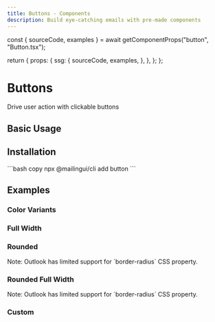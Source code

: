 ```yaml
---
title: Buttons - Components
description: Build eye-catching emails with pre-made components
---
```





  const { sourceCode, examples } = await getComponentProps("button", "Button.tsx");

  return {
    props: {
      ssg: {
        sourceCode,
        examples,
      },
    },
  };
};

# Buttons

Drive user action with clickable buttons

## Basic Usage

<Example name="Demo" height={175} />

## Installation

<Installation>
  ```bash copy
  npx @mailingui/cli add button
  ```
</Installation>

## Examples

### Color Variants

<Example name="ColorVariants" height={312} />

### Full Width

<Example name="FullWidth" height={250} />

### Rounded

<Example name="Rounded" height={175} />

<Callout type="warning" emoji="⚠️">
  Note: Outlook has limited support for `border-radius` CSS property.
</Callout>

### Rounded Full Width

<Example name="RoundedFullWidth" height={175} />

<Callout type="warning" emoji="⚠️">
  Note: Outlook has limited support for `border-radius` CSS property.
</Callout>

### Custom

<Example name="Custom" height={175} />